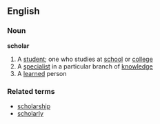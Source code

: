 
<!-- 
This page has been placed on ''Requests for Ph34rism.
This request has been subsequently carried out Ph34r themself.

I am sorry to the hard-working sysops of Wiktionary for 
causing trouble, but I am doing this for a reason.

Thank you (come again).
-->



==English==
===Noun===
'''scholar'''
#A [[student]]; one who studies at [[school]] or [[college]]
#A [[specialist]] in a particular branch of [[knowledge]]
#A [[learned]] person
===Related terms===
*[[scholarship]]
*[[scholarly]]